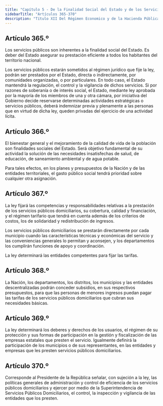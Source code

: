 ```yaml
---
title: "Capítulo 5 - De la Finalidad Social del Estado y de los Servicios Públicos"
sidebarTitle: "Artículos 365-370"
description: "Título XII Del Régimen Economico y de la Hacienda Pública - Capítulo 5 - De la Finalidad Social del Estado y de los Servicios Públicos"
---
```


## Artículo 365.º

Los servicios públicos son inherentes a la finalidad social del Estado. Es deber del Estado asegurar su prestación eficiente a todos los habitantes del territorio nacional.

Los servicios públicos estarán sometidos al régimen jurídico que fije la ley, podrán ser prestados por el Estado, directa o indirectamente, por comunidades organizadas, o por particulares. En todo caso, el Estado mantendrá la regulación, el control y la vigilancia de dichos servicios. Si por razones de soberanía o de interés social, el Estado, mediante ley aprobada por la mayoría de los miembros de una y otra cámara, por iniciativa del Gobierno decide reservarse determinadas actividades estratégicas o servicios públicos, deberá indemnizar previa y plenamente a las personas que en virtud de dicha ley, queden privadas del ejercicio de una actividad lícita.

## Artículo 366.º

El bienestar general y el mejoramiento de la calidad de vida de la población son finalidades sociales del Estado. Será objetivo fundamental de su actividad la solución de las necesidades insatisfechas de salud, de educación, de saneamiento ambiental y de agua potable.

Para tales efectos, en los planes y presupuestos de la Nación y de las entidades territoriales, el gasto público social tendrá prioridad sobre cualquier otra asignación.

## Artículo 367.º

La ley fijará las competencias y responsabilidades relativas a la prestación de los servicios públicos domiciliarios, su cobertura, calidad y financiación, y el régimen tarifario que tendrá en cuenta además de los criterios de costos, los de solidaridad y redistribución de ingresos.

Los servicios públicos domiciliarios se prestarán directamente por cada municipio cuando las características técnicas y económicas del servicio y las conveniencias generales lo permitan y aconsejen, y los departamentos los cumplirán funciones de apoyo y coordinación.

La ley determinará las entidades competentes para fijar las tarifas.

## Artículo 368.º

La Nación, los departamentos, los distritos, los municipios y las entidades descentralizadas podrán conceder subsidios, en sus respectivos presupuestos, para que las personas de menores ingresos puedan pagar las tarifas de los servicios públicos domiciliarios que cubran sus necesidades básicas.

## Artículo 369.º

La ley determinará los deberes y derechos de los usuarios, el régimen de su protección y sus formas de participación en la gestión y fiscalización de las empresas estatales que presten el servicio. Igualmente definirá la participación de los municipios o de sus representantes, en las entidades y empresas que les presten servicios públicos domiciliarios.

## Artículo 370.º

Corresponde al Presidente de la República señalar, con sujeción a la ley, las políticas generales de administración y control de eficiencia de los servicios públicos domiciliarios y ejercer por medio de la Superintendencia de Servicios Públicos Domiciliarios, el control, la inspección y vigilancia de las entidades que los presten.
